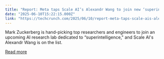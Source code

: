 ```yaml
---
title: "Report: Meta taps Scale AI’s Alexandr Wang to join new ‘superintelligence’ lab"
date: "2025-06-10T15:22:15.000Z"
link: "https://techcrunch.com/2025/06/10/report-meta-taps-scale-ais-alexandr-wang-to-join-new-superintelligence-lab/"
---
```


Mark Zuckerberg is hand-picking top researchers and engineers to join an upcoming  AI research lab dedicated to “superintelligence," and Scale AI's Alexandr Wang is on the list.

[Read more](https://techcrunch.com/2025/06/10/report-meta-taps-scale-ais-alexandr-wang-to-join-new-superintelligence-lab/)
